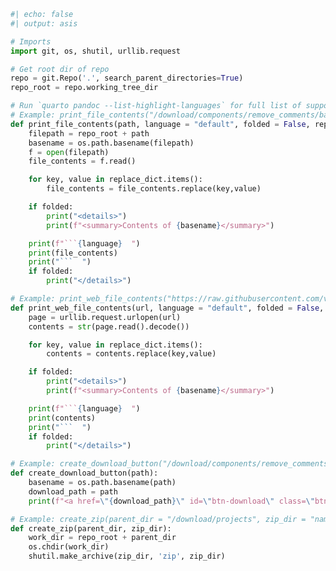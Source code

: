 ```python
#| echo: false
#| output: asis

# Imports
import git, os, shutil, urllib.request

# Get root dir of repo
repo = git.Repo('.', search_parent_directories=True)
repo_root = repo.working_tree_dir

# Run `quarto pandoc --list-highlight-languages` for full list of supported languages
# Example: print_file_contents("/download/components/remove_comments/bash/config.vsh.yaml", "yaml", False, {"Replace me":"With this"})
def print_file_contents(path, language = "default", folded = False, replace_dict = {}):
    filepath = repo_root + path
    basename = os.path.basename(filepath)
    f = open(filepath)
    file_contents = f.read()

    for key, value in replace_dict.items():
        file_contents = file_contents.replace(key,value)

    if folded:
        print("<details>")
        print(f"<summary>Contents of {basename}</summary>")

    print(f"```{language}  ")
    print(file_contents)
    print("```  ")
    if folded:
        print("</details>")

# Example: print_web_file_contents("https://raw.githubusercontent.com/viash-io/viash_project_template/main/src/demo/take_column/config.vsh.yaml", "yaml", False, {"Replace me":"With this"})
def print_web_file_contents(url, language = "default", folded = False, replace_dict = {}):
    page = urllib.request.urlopen(url)
    contents = str(page.read().decode())

    for key, value in replace_dict.items():
        contents = contents.replace(key,value)

    if folded:
        print("<details>")
        print(f"<summary>Contents of {basename}</summary>")

    print(f"```{language}  ")
    print(contents)
    print("```  ")
    if folded:
        print("</details>")

# Example: create_download_button("/download/components/remove_comments/bash/config.vsh.yaml")
def create_download_button(path):
    basename = os.path.basename(path)
    download_path = path
    print(f"<a href=\"{download_path}\" id=\"btn-download\" class=\"btn btn-info btn-md\" role=\"button\" download>Download {basename}</a>  ")

# Example: create_zip(parent_dir = "/download/projects", zip_dir = "namespace_example")
def create_zip(parent_dir, zip_dir):
    work_dir = repo_root + parent_dir
    os.chdir(work_dir)
    shutil.make_archive(zip_dir, 'zip', zip_dir)
```